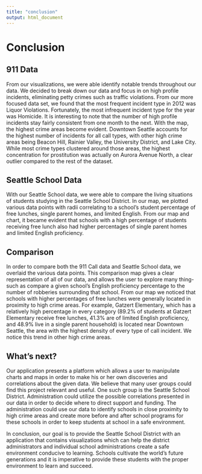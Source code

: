 ```yaml
---
title: "conclusion"
output: html_document
---
```

# <strong>Conclusion</strong>

## 911 Data
From our visualizations, we were able identify notable trends throughout our data. We decided to break down our data and focus in on high profile incidents, eliminating petty crimes such as traffic violations. From our more focused data set, we found that the most frequent incident type in 2012 was Liquor Violations. Fortunately, the most infrequent incident type for the year was Homicide. It is interesting to note that the number of high profile incidents stay fairly consistent from one month to the next. With the map, the highest crime areas become evident. Downtown Seattle accounts for the highest number of incidents for all call types, with other high crime areas being Beacon Hill, Rainier Valley, the University District, and Lake City. While most crime types clustered around those areas, the highest concentration for prostitution was actually on Aurora Avenue North, a clear outlier compared to the rest of the dataset.

## Seattle School Data
With our Seattle School data, we were able to compare the living situations of students studying in the Seattle School District. In our map, we plotted various data points with radii correlating to a school's student percentage of free lunches, single parent homes, and limited English. From our map and chart, it became evident that schools with a high percentage of students receiving free lunch also had higher percentages of single parent homes and limited English proficiency.

## Comparison
In order to compare both the 911 Call data and Seattle School data, we overlaid the various data points. This comparison map gives a clear representation of all of our data, and allows the user to explore many thing- such as compare a given school's English proficiency percentage to the number of robberies surrounding that school. From our map we noticed that schools with higher percentages of free lunches were generally located in proximity to high crime areas. For example, Gatzert Elementary, which has a relatively high percentage in every category (89.2% of students at Gatzert Elementary receive free lunches, 41.3% are of limited English proficiency, and 48.9% live in a single parent household) is located near Downtown Seattle, the area with the highest density of every type of call incident. We notice this trend in other high crime areas.

## What's next?
Our application presents a platform which allows a user to manipulate charts and maps in order to make his or her own discoveries and correlations about the given data. We believe that many user groups could find this project relevant and useful. One such group is the Seattle School District. Administration could utilize the possible correlations presented in our data in order to decide where to direct support and funding. The administration could use our data to identify schools in close proximity to high crime areas and create more before and after school programs for these schools in order to keep students at school in a safe environment.

In conclusion, our goal is to provide the Seattle School District with an application that contains visualizations which can help the district administrators and individual school administrations create a safe environment conducive to learning. Schools cultivate the world's future generations and it is imperative to provide these students with the proper environment to learn and succeed.
